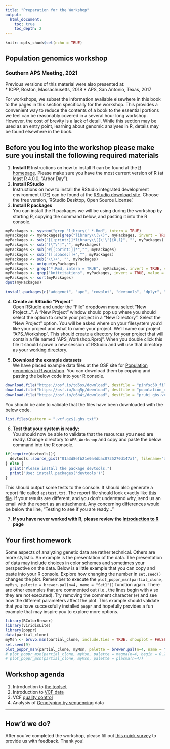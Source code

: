 ```yaml
---
title: "Preparation for the Workshop"
output:
  html_document:
    toc: true
    toc_depth: 2
---
```



```r
knitr::opts_chunk$set(echo = TRUE)
```


## Population genomics workshop

### Southern APS Meeting, 2021

Previous versions of this material were also presented at:    
* ICPP, Boston, Massachusetts, 2018
* APS, San Antonio, Texas, 2017

For workshops, we subset the information available elsewhere in this book to the pages in this section specifically for the workshop.
This provides a convenient way to reduce the contents of a book to the essential portions we feel can be reasonably covered in a several hour long workshop.
However, the cost of brevity is a lack of detail.
While this section may be used as an entry point, learning about genomic analyses in R, details may be found elsewhere in the book.


## Before you log into the workshop please make sure you install the following required materials
 

1. __Install R__ 
Instructions on how to install R can be found at the [R homepage](https://www.r-project.org/).
Please make sure you have the most current version of R (at least R 4.0.0, "Arbor Day").
2. __Install RStudio__    
Instructions on how to install the RStudio integrated development environment (IDE) can be found at the [RStudio download site](https://www.rstudio.com/products/rstudio/download/).
Choose the free version, 'RStudio Desktop, Open Source License'.
3. __Install R packages__    
You can install the R packages we will be using during the workshop by starting R, copying the command below, and pasting it into the R console.


```r
myPackages <- system("grep 'library(' *.Rmd", intern = TRUE)
myPackages <- myPackages[grep("library\\(\\)", myPackages, invert = TRUE)]
myPackages <- sub("[[:print:]]*library\\([\'\"]{0,1}", "", myPackages)
myPackages <- sub("[\"\']","", myPackages)
myPackages <- sub("#[[:print:]]*","", myPackages)
myPackages <- sub("[[:space:]]+","", myPackages)
myPackages <- sub("\\)+", "", myPackages)
myPackages <- unique(myPackages)
myPackages <- grep("*.Rmd, intern = TRUE", myPackages, invert = TRUE, value = TRUE)
myPackages <- grep("knitcitations", myPackages, invert = TRUE, value = TRUE)
myPackages <- sort(myPackages)
dput(myPackages)
```


```r
install.packages(c("adegenet", "ape", "cowplot", "devtools", "dplyr", "ggplot2", "hierfstat", "igraph", "knitr", "lattice", "magrittr", "mmod", "pegas", "pinfsc50", "poppr", "RColorBrewer", "reshape2", "treemap", "vcfR", "vegan", "viridisLite"))
```


4. __Create an RStudio "Project"__    
Open RStudio and under the "File" dropdown menu select "New Project...".
A "New Project" window should pop up where you should select the option to create your project in a "New Directory".
Select the "New Project" option.
You will be asked where on your filesystem you'd like your project and what to name your project.
We'll name our project "APS_Workshop".
This should create a directory for your project that will contain a file named "APS_Workshop.Rproj".
When you double click this file it should spawn a new session of RStudio and will use that directory as your [working directory](https://en.wikipedia.org/wiki/Working_directory).


5. __Download the example datasets __  
We have placed example data files at the OSF site for [Population genomics in R workshop](https://osf.io/ytd6k/).
You can download them by copying and pasting the below code into your R console.


```r
download.file("https://osf.io/td5sx/download", destfile = "pinfsc50_filtered.vcf.gz")
download.file("https://osf.io/kaq5p/download", destfile = "population_data.gbs.txt")
download.file("https://osf.io/c6h4t/download", destfile = "prubi_gbs.vcf.gz")
```


You should be able to validate that the files have been downloaded with the below code.


```r
list.files(pattern = ".vcf.gz$|.gbs.txt")
```


6. __Test that your system is ready:__    
You should now be able to validate that the resources you need are ready.
Change directory to `APS_Workshop` and copy and paste the below command into the R console.


```r
if(require(devtools)){
  devtools::source_gist("01a3d8efb21e0a4dbac0735270d147af", filename="apstest.R")       
} else {
  print("Please install the package devtools.")
  print("Use: install.packages('devtools')")
}
```


This should output some tests to the console.
It should also generate a report file called `apstest.txt`.
The report file should look exactly like [this file](https://github.com/grunwaldlab/Population_Genetics_in_R/blob/master/apstest.txt).
If your results are different, and you don't understand why, send us an email with the report as an attachment.
Any concerning differences would be below the line, "Testing to see if you are ready..."


7. **If you have never worked with R, please review the [Introduction to R](intro_to_R.html) page**


## Your first homework


Some aspects of analyzing genetic data are rather technical.
Others are more stylistic.
An example is the presentation of the data.
The presentation of data may include choices in color schemes and sometimes your perspective on the data.
Below is a little example that you can copy and paste into your R console.
Explore how changing the number in `set.seed()` changes the plot.
Remember to execute the `plot_poppr_msn(partial_clone, myMsn, palette = brewer.pal(n=4, name = "Set1"))` function again.
There are other examples that are commented out (i.e., the lines begin with `#` so they are not executed).
Try removing the comment character (`#`) and see how the different parameters affect the plot.
This example should validate that you have successfully installed `poppr` and hopefully provides a fun example that may inspire you to explore more options.


```r
library(RColorBrewer)
library(viridisLite)
library(poppr)
data(partial_clone)
myMsn <- bruvo.msn(partial_clone, include.ties = TRUE, showplot = FALSE)
set.seed(9)
plot_poppr_msn(partial_clone, myMsn, palette = brewer.pal(n=4, name = "Set1"))
# plot_poppr_msn(partial_clone, myMsn, palette = magma(n=4, begin = 0.2, end = 0.8))
# plot_poppr_msn(partial_clone, myMsn, palette = plasma(n=4))
```


## Workshop agenda

1. Introduction to [the toolset](http://grunwaldlab.github.io/Population_Genetics_in_R/intro_vcf.html)
2. Introduction to [VCF data](reading_vcf.html)
3. VCF [quality control](http://grunwaldlab.github.io/Population_Genetics_in_R/quality_control.html)
3. Analysis of [Genotyping by sequencing](gbs_analysis.html) data


***

## How'd we do?

After you've completed the workshop, please fill out [this quick survey](https://docs.google.com/forms/d/1Buc6fsnRxEtk0QhMxH_b3yPFhP3du83zb-4m7Hd9Xtc/edit) to provide us with feedback. Thank you!
